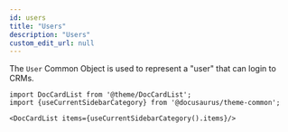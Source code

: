 ```yaml
---
id: users
title: "Users"
description: "Users"
custom_edit_url: null
---
```




The `User` Common Object is used to represent a "user" that can login to CRMs.



```mdx-code-block
import DocCardList from '@theme/DocCardList';
import {useCurrentSidebarCategory} from '@docusaurus/theme-common';

<DocCardList items={useCurrentSidebarCategory().items}/>
```
      
